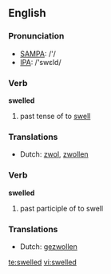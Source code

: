 ==English==

===Pronunciation===
*[[w:SAMPA|SAMPA]]: /'/
*[[w:IPA|IPA]]: /'swεld/

===Verb===
'''swelled'''

# past tense of to [[swell]]

===Translations===
*Dutch: [[zwol]], [[zwollen]]

===Verb===
'''swelled'''

# past participle of to swell

===Translations===
*Dutch: [[gezwollen]]

[[te:swelled]]
[[vi:swelled]]